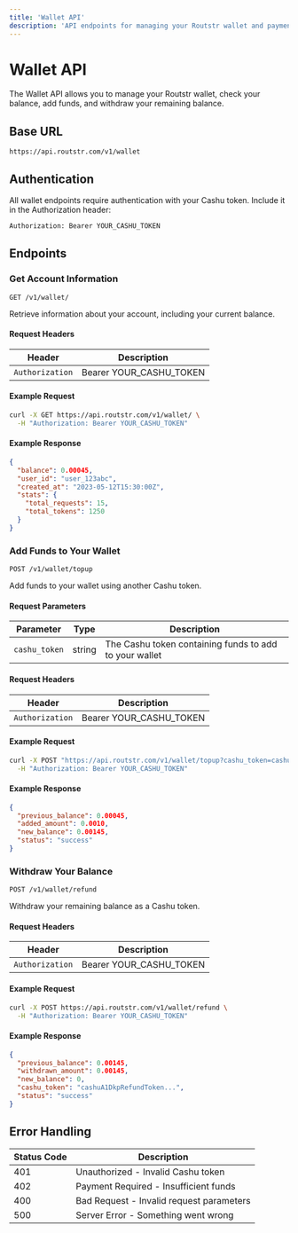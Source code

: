 ```yaml
---
title: 'Wallet API'
description: 'API endpoints for managing your Routstr wallet and payments'
---
```


# Wallet API

The Wallet API allows you to manage your Routstr wallet, check your balance, add funds, and withdraw your remaining balance.

## Base URL

```
https://api.routstr.com/v1/wallet
```

## Authentication

All wallet endpoints require authentication with your Cashu token. Include it in the Authorization header:

```bash
Authorization: Bearer YOUR_CASHU_TOKEN
```

## Endpoints

### Get Account Information

```http
GET /v1/wallet/
```

Retrieve information about your account, including your current balance.

#### Request Headers

| Header | Description |
|--------|-------------|
| `Authorization` | Bearer YOUR_CASHU_TOKEN |

#### Example Request

```bash
curl -X GET https://api.routstr.com/v1/wallet/ \
  -H "Authorization: Bearer YOUR_CASHU_TOKEN"
```

#### Example Response

```json
{
  "balance": 0.00045,
  "user_id": "user_123abc",
  "created_at": "2023-05-12T15:30:00Z",
  "stats": {
    "total_requests": 15,
    "total_tokens": 1250
  }
}
```

### Add Funds to Your Wallet

```http
POST /v1/wallet/topup
```

Add funds to your wallet using another Cashu token.

#### Request Parameters

| Parameter | Type | Description |
|-----------|------|-------------|
| `cashu_token` | string | The Cashu token containing funds to add to your wallet |

#### Request Headers

| Header | Description |
|--------|-------------|
| `Authorization` | Bearer YOUR_CASHU_TOKEN |

#### Example Request

```bash
curl -X POST "https://api.routstr.com/v1/wallet/topup?cashu_token=cashuA1DkpNewToken..." \
  -H "Authorization: Bearer YOUR_CASHU_TOKEN"
```

#### Example Response

```json
{
  "previous_balance": 0.00045,
  "added_amount": 0.0010,
  "new_balance": 0.00145,
  "status": "success"
}
```

### Withdraw Your Balance

```http
POST /v1/wallet/refund
```

Withdraw your remaining balance as a Cashu token.

#### Request Headers

| Header | Description |
|--------|-------------|
| `Authorization` | Bearer YOUR_CASHU_TOKEN |

#### Example Request

```bash
curl -X POST https://api.routstr.com/v1/wallet/refund \
  -H "Authorization: Bearer YOUR_CASHU_TOKEN"
```

#### Example Response

```json
{
  "previous_balance": 0.00145,
  "withdrawn_amount": 0.00145,
  "new_balance": 0,
  "cashu_token": "cashuA1DkpRefundToken...",
  "status": "success"
}
```

## Error Handling

| Status Code | Description |
|-------------|-------------|
| 401 | Unauthorized - Invalid Cashu token |
| 402 | Payment Required - Insufficient funds |
| 400 | Bad Request - Invalid request parameters |
| 500 | Server Error - Something went wrong | 
